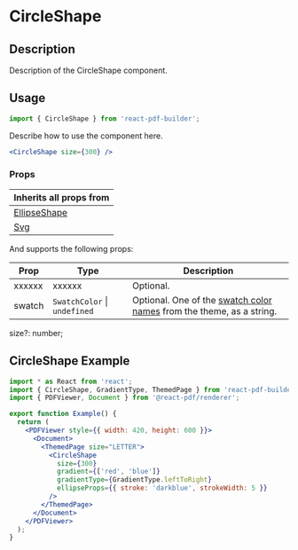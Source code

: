 

<Meta title="Documentation/Components/Shapes/CircleShape" />

<h1>CircleShape</h1>

## Description

Description of the CircleShape component.

## Usage

```jsx
import { CircleShape } from 'react-pdf-builder';
```

Describe how to use the component here.

```jsx
<CircleShape size={300} />
```

### Props

| Inherits all props from                                                                                                        |
| ------------------------------------------------------------------------------------------------------------------------------ |
| [EllipseShape](https://justinmahar.github.io/react-pdf-builder/?path=/docs/documentation-components-shapes-ellipseshape--docs) |
| [Svg](https://react-pdf.org/svg#svg)                                                                                           |

And supports the following props:

| Prop   | Type                             | Description                                                                                                                                                                  |
| ------ | -------------------------------- | ---------------------------------------------------------------------------------------------------------------------------------------------------------------------------- |
| xxxxxx | xxxxxx                           | Optional.                                                                                                                                                                    |
| swatch | `SwatchColor` &#124; `undefined` | Optional. One of the [swatch color names](https://justinmahar.github.io/react-pdf-builder/?path=/docs/documentation-themes--docs#swatch-colors) from the theme, as a string. |

  size?: number;
  
## CircleShape Example

<DocsPDF>
  <CircleShape 
    size={300}
    gradient={['red', 'blue']}
    gradientType={GradientType.leftToRight}
    ellipseProps={{ stroke: 'darkblue', strokeWidth: 5 }}
   />
</DocsPDF>

```jsx
import * as React from 'react';
import { CircleShape, GradientType, ThemedPage } from 'react-pdf-builder';
import { PDFViewer, Document } from '@react-pdf/renderer';

export function Example() {
  return (
    <PDFViewer style={{ width: 420, height: 600 }}>
      <Document>
        <ThemedPage size="LETTER">
          <CircleShape 
            size={300}
            gradient={['red', 'blue']}
            gradientType={GradientType.leftToRight}
            ellipseProps={{ stroke: 'darkblue', strokeWidth: 5 }}
          />
        </ThemedPage>
      </Document>
    </PDFViewer>
  );
}
```
